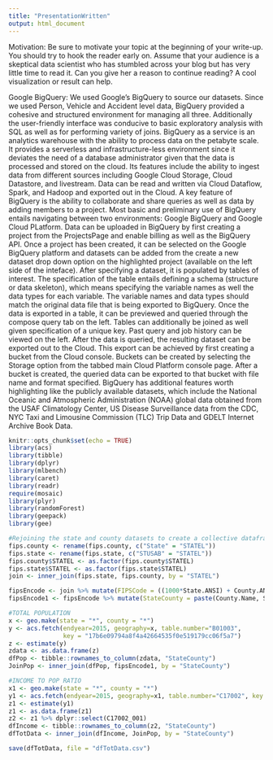 ```yaml
---
title: "PresentationWritten"
output: html_document
---
```



Motivation: Be sure to motivate your topic at the beginning of your write-up. You should try to hook the reader early on. Assume that your audience is a skeptical data scientist who has stumbled across your blog but has very little time to read it. Can you give her a reason to continue reading? A cool visualization or result can help.




Google BigQuery: We used Google's BigQuery to source our datasets. Since we used Person, Vehicle and Accident level data, BigQuery provided a cohesive and structured environment for managing all three. Additionally the user-friendly interface was conducive to basic exploratory analysis with SQL as well as for performing variety of joins. BigQuery as a service is an analytics warehouse with the ability to process data on the petabyte scale. It provides a serverless and infrastructure-less environment since it deviates the need of a database administrator given that the data is processed and stored on the cloud. Its features include the ability to ingest data from different sources including Google Cloud Storage, Cloud Datastore, and livestream. Data can be read and written via Cloud Dataflow, Spark, and Hadoop and exported out in the Cloud. A key feature of BigQuery is the ability to collaborate and share queries as well as data by adding members to a project.
  Most basic and preliminary use of BigQuery entails navigating between two environments: Google BigQuery and Google Cloud PLatform. Data can be uploaded in BigQuery by first creating a project from the ProjectsPage and enable billing as well as the BigQuery API. Once a project has been created, it can be selected on the Google BigQuery platform and datasets can be added from the create a new dataset drop down option on the highlighted project (available on the left side of the inteface). After specifying a dataset, it is populated by tables of interest. The specification of the table entails defining a schema (structure or data skeleton), which means specifying the variable names as well the data types for each variable. The variable names and data types should match the original data file that is being exported to BigQuery. Once the data is exported in a table, it can be previewed and queried through the compose query tab on the left. Tables can additionally be joined as well given specification of a unique key. Past query and job history can be viewed on the left. 
  After the data is queried, the resulting dataset can be exported out to the Cloud. This export can be achieved by first creating a bucket from the Cloud console. Buckets can be created by selecting the Storage option from the tabbed main Cloud Platform console page. After a bucket is created, the queried data can be exported to that bucket with file name and format specified. 
  BigQuery has additional features worth highlighting like the publicly available datasets, which include the National Oceanic and Atmospheric Administration (NOAA) global data obtained from the USAF Climatology Center, US Disease Surveillance data from the CDC, NYC Taxi and Limousine Commission (TLC) Trip Data and GDELT Internet Archive Book Data. 



```r
knitr::opts_chunk$set(echo = TRUE)
library(acs)
library(tibble)
library(dplyr)
library(mlbench)
library(caret)
library(readr)
require(mosaic)
library(plyr)
library(randomForest)
library(geepack)
library(gee)
```

```r
#Rejoining the state and county datasets to create a collective dataframe 
fips.county <- rename(fips.county, c("State" = "STATEL"))
fips.state <- rename(fips.state, c("STUSAB" = "STATEL"))
fips.county$STATEL <- as.factor(fips.county$STATEL)
fips.state$STATEL <- as.factor(fips.state$STATEL)
join <- inner_join(fips.state, fips.county, by = "STATEL")

fipsEncode <- join %>% mutate(FIPSCode = ((1000*State.ANSI) + County.ANSI))
fipsEncode1 <- fipsEncode %>% mutate(StateCounty = paste(County.Name, STATE_NAME, sep = ", "))

#TOTAL POPULATION 
x <- geo.make(state = "*", county = "*")
y <- acs.fetch(endyear=2015, geography=x, table.number="B01003", 
               key = "17b6e09794a8f4a42664535f0e519179cc06f5a7")
z <- estimate(y)
zdata <- as.data.frame(z)
dfPop <- tibble::rownames_to_column(zdata, "StateCounty")
JoinPop <- inner_join(dfPop, fipsEncode1, by = "StateCounty")

#INCOME TO POP RATIO  
x1 <- geo.make(state = "*", county = "*")
y1 <- acs.fetch(endyear=2015, geography=x1, table.number="C17002", key = "17b6e09794a8f4a42664535f0e519179cc06f5a7")
z1 <- estimate(y1)
z1 <- as.data.frame(z1)
z2 <- z1 %>% dplyr::select(C17002_001)
dfIncome <- tibble::rownames_to_column(z2, "StateCounty")
dfTotData <- inner_join(dfIncome, JoinPop, by = "StateCounty")

save(dfTotData, file = "dfTotData.csv")
```
